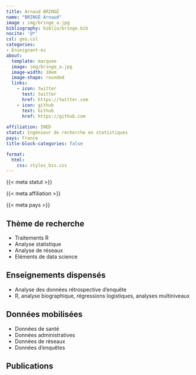```yaml
---
title: Arnaud BRINGÉ
name: "BRINGÉ Arnaud"
image : img/bringe_a.jpg
bibliography: biblio/bringe.bib
nocite: '@*'
csl: geo.csl
categories: 
- Enseignant·es
about:
  template: marquee
  image: img/bringe_a.jpg
  image-width: 18em
  image-shape: rounded
  links:
    - icon: twitter
      text: twitter
      href: https://twitter.com
    - icon: github
      text: Github
      href: https://github.com
      
affiliation: INED
statut: Ingénieur de recherche en statistiques
pays: France
title-block-categories: false

format:
  html: 
    css: styles_bis.css
---
```


::: {#profil}
::: {#statut}
{{< meta statut >}}
:::

::: {#affiliation}
{{< meta affiliation >}}
:::

::: {#pays}
<i class="bi bi-globe2"></i> {{< meta pays >}}\
:::
:::

## <i class="bi bi-ui-checks-grid"></i> Thème de recherche

::: {#liste}
-   Traitements R
-   Analyse statistique
-   Analyse de réseaux
-   Eléments de data science
:::

## <i class="bi bi-person-video3"></i> Enseignements dispensés

<div>

-   Analyse des données rétrospective d'enquête
-   R, analyse biographique, régressions logistiques, analyses multiniveaux

</div>

## <i class="bi bi-clipboard-data"></i> Données mobilisées

-   Données de santé
-   Données administratives
-   Données de réseaux
-   Données d'enquêtes

## <i class="bi bi-file-earmark-text"></i> Publications

::: {#refs}
:::
